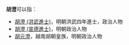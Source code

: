 '''胡澄'''可以指：
* [[胡澄_(洪武進士)|胡澄 (洪武進士)]]，明朝洪武四年進士，政治人物
* [[胡澄_(宣德進士)|胡澄 (宣德進士)]]，明朝政治人物
* [[胡元澄|胡元澄]]，越南胡朝皇族，明朝政治人物
{{disambig|cat=二字胡姓人名消歧義}}